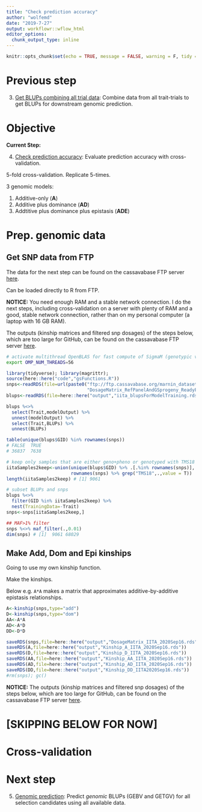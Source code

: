 ```yaml
---
title: "Check prediction accuracy"
author: "wolfemd"
date: "2019-7-27"
output: workflowr::wflow_html
editor_options:
  chunk_output_type: inline
---
```


```r
knitr::opts_chunk$set(echo = TRUE, message = FALSE, warning = F, tidy = T, eval = F)
```

# Previous step 

3. [Get BLUPs combining all trial data](03-GetBLUPs.html): Combine data from all trait-trials to get BLUPs for downstream genomic prediction.

# Objective

**Current Step:**  

4. [Check prediction accuracy](04-CrossValidation.html): Evaluate prediction accuracy with cross-validation.

5-fold cross-validation. Replicate 5-times. 

3 genomic models:  

1. Additive-only (**A**)
2. Additive plus dominance (**AD**)
3. Addtitive plus dominance plus epistasis (**ADE**)

# Prep. genomic data 

## Get SNP data from FTP

The data for the next step can be found on the cassavabase FTP server [here](ftp://ftp.cassavabase.org/marnin_datasets/NGC_BigData/).

Can be loaded directly to R from FTP. 

**NOTICE:** You need enough RAM and a stable network connection. I do the next steps, including cross-validation on a server with plenty of RAM and a good, stable network connection, rather than on my personal computer (a laptop with 16 GB RAM). 

The outputs (kinship matrices and filtered snp dosages) of the steps below, which are too large for GitHub, can be found on the cassavabase FTP server [here](ftp://ftp.cassavabase.org/marnin_datasets/IITA_2020GS/).

```bash
# activate multithread OpenBLAS for fast compute of SigmaM (genotypic var-covar matrix)
export OMP_NUM_THREADS=56
```

```r
library(tidyverse); library(magrittr); 
source(here::here("code","gsFunctions.R"))
snps<-readRDS(file=url(paste0("ftp://ftp.cassavabase.org/marnin_datasets/NGC_BigData/",
                              "DosageMatrix_RefPanelAndGSprogeny_ReadyForGP_73019.rds")))
blups<-readRDS(file=here::here("output","iita_blupsForModelTraining.rds"))

blups %<>% 
  select(Trait,modelOutput) %>% 
  unnest(modelOutput) %>% 
  select(Trait,BLUPs) %>% 
  unnest(BLUPs)

table(unique(blups$GID) %in% rownames(snps)) 
# FALSE  TRUE 
# 36837  7638 

# keep only samples that are either geno+pheno or genotyped with TMS18 in the name.
iitaSamples2keep<-union(unique(blups$GID) %>% .[.%in% rownames(snps)],
                        rownames(snps) %>% grep("TMS18",.,value = T)) 
length(iitaSamples2keep) # [1] 9061

# subset BLUPs and snps
blups %<>% 
  filter(GID %in% iitaSamples2keep) %>% 
  nest(TrainingData=-Trait)
snps<-snps[iitaSamples2keep,]

## MAF>1% filter
snps %<>% maf_filter(.,0.01)
dim(snps) # [1]  9061 68029
```

## Make Add, Dom and Epi kinships

Going to use my own kinship function.

Make the kinships. 

Below e.g. `A*A` makes a matrix that approximates additive-by-additive epistasis relationships.
```r
A<-kinship(snps,type="add")
D<-kinship(snps,type="dom")
AA<-A*A
AD<-A*D
DD<-D*D

saveRDS(snps,file=here::here("output","DosageMatrix_IITA_2020Sep16.rds"))
saveRDS(A,file=here::here("output","Kinship_A_IITA_2020Sep16.rds"))
saveRDS(D,file=here::here("output","Kinship_D_IITA_2020Sep16.rds"))
saveRDS(AA,file=here::here("output","Kinship_AA_IITA_2020Sep16.rds"))
saveRDS(AD,file=here::here("output","Kinship_AD_IITA_2020Sep16.rds"))
saveRDS(DD,file=here::here("output","Kinship_DD_IITA2020Sep16.rds"))
#rm(snps); gc()
```

**NOTICE:** The outputs (kinship matrices and filtered snp dosages) of the steps below, which are too large for GitHub, can be found on the cassavabase FTP server [here](ftp://ftp.cassavabase.org/marnin_datasets/IITA_2020GS/).


# [SKIPPING BELOW FOR NOW] 

# Cross-validation

# Next step

5. [Genomic prediction](05-GetGBLUPs.html): Predict _genomic_ BLUPs (GEBV and GETGV) for all selection candidates using all available data.

